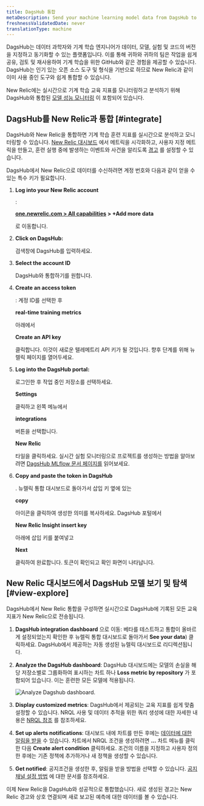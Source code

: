 ```yaml
---
title: DagsHub 통합
metaDescription: Send your machine learning model data from DagsHub to New Relic to understand your model's performance.
freshnessValidatedDate: never
translationType: machine
---
```



DagsHub는 데이터 과학자와 기계 학습 엔지니어가 데이터, 모델, 실험 및 코드의 버전을 지정하고 동기화할 수 있는 플랫폼입니다. 이를 통해 귀하와 귀하의 팀은 작업을 쉽게 공유, 검토 및 재사용하여 기계 학습을 위한 GitHub와 같은 경험을 제공할 수 있습니다. DagsHub는 인기 있는 오픈 소스 도구 및 형식을 기반으로 하므로 New Relic과 같이 이미 사용 중인 도구와 쉽게 통합할 수 있습니다.

New Relic에는 실시간으로 기계 학습 교육 지표를 모니터링하고 분석하기 위해 DagsHub와 통합된 [모델 성능 모니터링](/docs/alerts-applied-intelligence/mlops/get-started/intro-mlops/) 이 포함되어 있습니다.

## DagsHub를 New Relic과 통합 [#integrate]

DagsHub와 New Relic을 통합하면 기계 학습 훈련 지표를 실시간으로 분석하고 모니터링할 수 있습니다. [New Relic 대시보드](/docs/query-your-data/explore-query-data/dashboards/introduction-dashboards/) 에서 메트릭을 시각화하고, 사용자 지정 메트릭을 만들고, 훈련 실행 중에 발생하는 이벤트와 사건을 알리도록 [경고](/docs/alerts-applied-intelligence/new-relic-alerts/learn-alerts/introduction-alerts/) 를 설정할 수 있습니다.

DagsHub에서 New Relic으로 데이터를 수신하려면 계정 번호와 다음과 같이 얻을 수 있는 특수 키가 필요합니다.

1. <DoNotTranslate>**Log into your New Relic account**</DoNotTranslate>

   :

   <DoNotTranslate>**[one.newrelic.com > All capabilities](https://one.newrelic.com/all-capabilities) > +Add more data**</DoNotTranslate>

   로 이동합니다.

2. <DoNotTranslate>**Click on DagsHub:**</DoNotTranslate>

   검색창에 DagsHub를 입력하세요.

3. <DoNotTranslate>**Select the account ID**</DoNotTranslate>

   DagsHub와 통합하기를 원합니다.

4. <DoNotTranslate>**Create an access token**</DoNotTranslate>

   : 계정 ID를 선택한 후

   <DoNotTranslate>**real-time training metrics**</DoNotTranslate>

   아래에서

   <DoNotTranslate>**Create an API key**</DoNotTranslate>

   클릭합니다. 이것이 새로운 텔레메트리 API 키가 될 것입니다. 향후 단계를 위해 뉴렐릭 페이지를 열어두세요.

5. <DoNotTranslate>**Log into the DagsHub portal:**</DoNotTranslate>

   로그인한 후 작업 중인 저장소를 선택하세요.

   <DoNotTranslate>**Settings**</DoNotTranslate>

   클릭하고 왼쪽 메뉴에서

   <DoNotTranslate>**integrations**</DoNotTranslate>

   버튼을 선택합니다.

   <DoNotTranslate>**New Relic**</DoNotTranslate>

   타일을 클릭하세요. 실시간 실험 모니터링으로 프로젝트를 생성하는 방법을 알아보려면 [DagsHub MLflow 문서 페이지를](https://dagshub.com/docs/integration_guide/mlflow_tracking/) 읽어보세요.

6. <DoNotTranslate>**Copy and paste the token in DagsHub**</DoNotTranslate>

   . 뉴렐릭 통합 대시보드로 돌아가서 삽입 키 옆에 있는

   <DoNotTranslate>**copy**</DoNotTranslate>

   아이콘을 클릭하여 생성한 의미를 복사하세요. DagsHub 포털에서

   <DoNotTranslate>**New Relic Insight insert key**</DoNotTranslate>

   아래에 삽입 키를 붙여넣고

   <DoNotTranslate>**Next**</DoNotTranslate>

   클릭하여 완료합니다. 토큰이 확인되고 확인 화면이 나타납니다.

<InstallFeedback/>

## New Relic 대시보드에서 DagsHub 모델 보기 및 탐색 [#view-explore]

DagsHub에서 New Relic 통합을 구성하면 실시간으로 DagsHub에 기록된 모든 교육 지표가 New Relic으로 전송됩니다.

1. <DoNotTranslate>**DagsHub integration dashboard**</DoNotTranslate> 으로 이동: 베타를 테스트하고 통합이 올바르게 설정되었는지 확인한 후 뉴렐릭 통합 대시보드로 돌아가서 <DoNotTranslate>**See your data**</DoNotTranslate>) 클릭하세요. DagsHub에서 제공하는 자동 생성된 뉴렐릭 대시보드로 리디렉션됩니다.

2. <DoNotTranslate>**Analyze the DagsHub dashboard**</DoNotTranslate>: DagsHub 대시보드에는 모델의 손실을 해당 저장소별로 그룹화하여 표시하는 차트 하나 <DoNotTranslate>**Loss metric by repository**</DoNotTranslate> 가 포함되어 있습니다. 이는 훈련한 모든 모델에 적용됩니다.

   <img
     title="Analyze Dagshub dashboard"
     alt="Analyze Dagshub dashboard."
     src={modelperformancemonitoringDasgshubDashboard}
   />

3. <DoNotTranslate>**Display customized metrics**</DoNotTranslate>: DagsHub에서 제공되는 교육 지표를 쉽게 맞춤 설정할 수 있습니다. NRQL 사용 및 데이터 추적을 위한 쿼리 생성에 대한 자세한 내용은 [NRQL 참조](/docs/query-your-data/nrql-new-relic-query-language/get-started/nrql-syntax-clauses-functions/) 를 참조하세요.

4. <DoNotTranslate>**Set up alerts notifications**</DoNotTranslate>: 대시보드 내에 차트를 만든 후에는 [데이터에 대한 알림을 받을](/docs/alerts-applied-intelligence/new-relic-alerts/alert-policies/create-edit-or-find-alert-policy/) 수 있습니다. 차트에서 NRQL <InlinePopover type="alerts"/>조건을 생성하려면 <DoNotTranslate>**...**</DoNotTranslate> 차트 메뉴를 클릭한 다음 <DoNotTranslate>**Create alert condition**</DoNotTranslate> 클릭하세요. 조건의 이름을 지정하고 사용자 정의한 후에는 기존 정책에 추가하거나 새 정책을 생성할 수 있습니다.

5. <DoNotTranslate>**Get notified**</DoNotTranslate>: 공지조건을 생성한 후, 알림을 받을 방법을 선택할 수 있습니다. [공지 채널 설정 방법](/docs/alerts-applied-intelligence/new-relic-alerts/alert-notifications/notification-channels-control-where-send-alerts/) 에 대한 문서를 참조하세요.

이제 New Relic을 DagsHub와 성공적으로 통합했습니다. 새로 생성된 경고는 New Relic 경고와 상호 연결되며 새로 보고된 예측에 대한 데이터를 볼 수 있습니다.